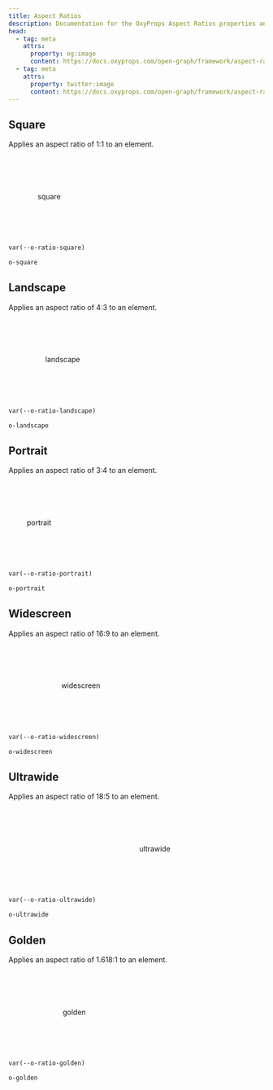 ```yaml
---
title: Aspect Ratios
description: Documentation for the OxyProps Aspect Ratios properties and classes syntax.
head:
  - tag: meta
    attrs:
      property: og:image
      content: https://docs.oxyprops.com/open-graph/framework/aspect-ratios.png
  - tag: meta
    attrs:
      property: twitter:image
      content: https://docs.oxyprops.com/open-graph/framework/aspect-ratios.png
---
```


## Square

Applies an aspect ratio of 1:1 to an element.

<div style="aspect-ratio: 1; height: 10rem; border: 3px solid var(--sl-color-accent-high); display:grid; place-items:center;">square</div>

```html title="CSS Variable"
var(--o-ratio-square)
```

```html title="Utility Class"
o-square
```

## Landscape

Applies an aspect ratio of 4:3 to an element.

<div style="aspect-ratio: 4/3; height: 10rem; border: 3px solid var(--sl-color-accent-high); display:grid; place-items:center;">landscape</div>

```html title="CSS Variable"
var(--o-ratio-landscape)
```

```html title="Utility Class"
o-landscape
```

## Portrait

Applies an aspect ratio of 3:4 to an element.

<div style="aspect-ratio: 3/4; height: 10rem; border: 3px solid var(--sl-color-accent-high); display:grid; place-items:center;">portrait</div>

```html title="CSS Variable"
var(--o-ratio-portrait)
```

```html title="Utility Class"
o-portrait
```

## Widescreen

Applies an aspect ratio of 16:9 to an element.

<div style="aspect-ratio: 16/9; height: 10rem; border: 3px solid var(--sl-color-accent-high); display:grid; place-items:center;">widescreen</div>

```html title="CSS Variable"
var(--o-ratio-widescreen)
```

```html title="Utility Class"
o-widescreen
```

## Ultrawide

Applies an aspect ratio of 18:5 to an element.

<div style="aspect-ratio: 18/5; height: 10rem; border: 3px solid var(--sl-color-accent-high); display:grid; place-items:center;">ultrawide</div>

```html title="CSS Variable"
var(--o-ratio-ultrawide)
```

```html title="Utility Class"
o-ultrawide
```

## Golden

Applies an aspect ratio of 1.618:1 to an element.

<div style="aspect-ratio: 1.618/1; height: 10rem; border: 3px solid var(--sl-color-accent-high); display:grid; place-items:center;">golden</div>

```html title="CSS Variable"
var(--o-ratio-golden)
```

```html title="Utility Class"
o-golden
```